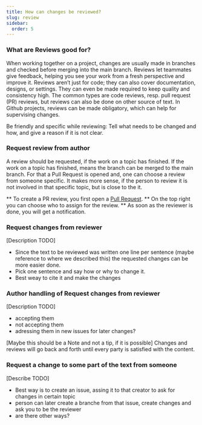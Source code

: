 ```yaml
---
title: How can changes be reviewed?
slug: review
sidebar:
  order: 5
---
```



### What are Reviews good for? 
When working together on a project, changes are usually made in branches and checked before merging into the main branch.
Reviews let teammates give feedback, helping you see your work from a fresh perspective and improve it.
Reviews aren’t just for code; they can also cover documentation, designs, or settings.
They can even be made required to keep quality and consistency high.
The common types are code reviews, resp. pull request (PR) reviews, but reviews can also be done on other source of text.
In Github projects, reviews can be made obligatory, which can help for supervising changes.

<Aside type="tip">
Be friendly and specific while reviewing: Tell what needs to be changed and how, and give a reason if it is not clear.
</Aside>

### Request review from author
A review should be requested, if the work on a topic has finished.
If the work on a topic has finished, means the branch can be merged to the main branch.
For that a Pull Request is opened and, one can choose a review from someone specific.
It makes more sense, if the person to review it is not involved in that specific topic, but is close to the it.

** To create a PR review, you first open a [Pull Request](https://github.com/empa-scientific-it/how-to-git/blob/main/src/content/docs/03-parallel-topics.mdx#merge-branches).
** On the top right you can choose who to assign for the review.
** As soon as the reviewer is done, you will get a notification.


### Request changes from reviewer
[Description TODO]
- Since the text to be reviewed was written one line per sentence (maybe reference to where we described this) the requested changes can be more easier done.
- Pick one sentence and say how or why to change it.
- Best weay to cite it and make the changes


### Author handling of Request changes from reviewer
[Description TODO]
- accepting them
- not accepting them
- adressing them in new issues for later changes?

<Aside type="tip">
[Maybe this should be a Note and not a tip, if it is possible]
Changes and reviews will go back and forth until every party is satisfied with the content.
</Aside>


### Request a change to some part of the text from someone
[Describe TODO]
- Best way is to create an issue, assing it to that creator to ask for changes in certain topic
- person can later create a branche from that issue, create changes and ask you to be the reviewer
- are there other ways?
